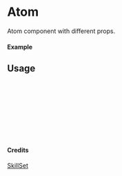
<Meta of={Atom} title="SkillSet/Atom" />

# Atom

Atom component with different props.

#### Example

<Canvas of={Atom.Primary} />

## Usage

```ts
import { Atom } from "yadl-ui";

const Example = () => {
  return (
      <Atom />
  );
};

export default Example;
```

#### Credits
[SkillSet](https://skillicons.dev)

